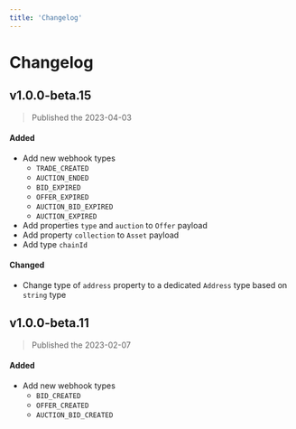 ```yaml
---
title: 'Changelog'
---
```


# Changelog

## v1.0.0-beta.15

> Published the 2023-04-03

#### Added

- Add new webhook types
  - `TRADE_CREATED`
  - `AUCTION_ENDED`
  - `BID_EXPIRED`
  - `OFFER_EXPIRED`
  - `AUCTION_BID_EXPIRED`
  - `AUCTION_EXPIRED`
- Add properties `type` and `auction` to `Offer` payload
- Add property `collection` to `Asset` payload
- Add type `chainId`

#### Changed

- Change type of `address` property to a dedicated `Address` type based on `string` type

## v1.0.0-beta.11

> Published the 2023-02-07

#### Added

- Add new webhook types
  - `BID_CREATED`
  - `OFFER_CREATED`
  - `AUCTION_BID_CREATED`
